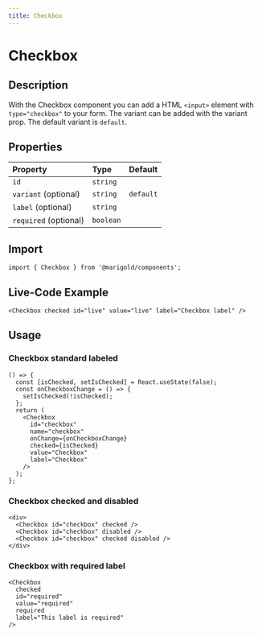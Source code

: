 ```yaml
---
title: Checkbox
---
```


# Checkbox

## Description

With the Checkbox component you can add a HTML `<input>` element with `type="checkbox"` to your form.
The variant can be added with the variant prop. The default variant is `default`.

## Properties

| Property              | Type      | Default   |
| :-------------------- | :-------- | :-------- |
| `id`                  | `string`  |           |
| `variant` (optional)  | `string`  | `default` |
| `label` (optional)    | `string`  |           |
| `required` (optional) | `boolean` |           |

## Import

```tsx code
import { Checkbox } from '@marigold/components';
```

## Live-Code Example

```tsx live
<Checkbox checked id="live" value="live" label="Checkbox label" />
```

## Usage

### Checkbox standard labeled

```tsx
() => {
  const [isChecked, setIsChecked] = React.useState(false);
  const onCheckboxChange = () => {
    setIsChecked(!isChecked);
  };
  return (
    <Checkbox
      id="checkbox"
      name="checkbox"
      onChange={onCheckboxChange}
      checked={isChecked}
      value="Checkbox"
      label="Checkbox"
    />
  );
};
```

### Checkbox checked and disabled

```tsx
<div>
  <Checkbox id="checkbox" checked />
  <Checkbox id="checkbox" disabled />
  <Checkbox id="checkbox" checked disabled />
</div>
```

### Checkbox with required label

```tsx
<Checkbox
  checked
  id="required"
  value="required"
  required
  label="This label is required"
/>
```
